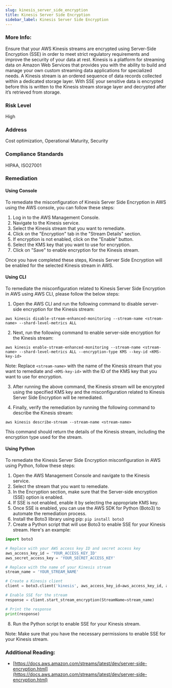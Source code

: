 ```yaml
---
slug: kinesis_server_side_encryption
title: Kinesis Server Side Encryption
sidebar_label: Kinesis Server Side Encryption
---
```


### More Info:

Ensure that your AWS Kinesis streams are encrypted using Server-Side Encryption (SSE) in order to meet strict regulatory requirements and improve the security of your data at rest. Kinesis is a platform for streaming data on Amazon Web Services that provides you with the ability to build and manage your own custom streaming data applications for specialized needs. A Kinesis stream is an ordered sequence of data records collected within a dedicated storage layer. With SSE your sensitive data is encrypted before this is written to the Kinesis stream storage layer and decrypted after it’s retrieved from storage.

### Risk Level

High

### Address

Cost optimization, Operational Maturity, Security

### Compliance Standards

HIPAA, ISO27001

### Remediation

#### Using Console

To remediate the misconfiguration of Kinesis Server Side Encryption in AWS using the AWS console, you can follow these steps:

1. Log in to the AWS Management Console.
2. Navigate to the Kinesis service.
3. Select the Kinesis stream that you want to remediate.
4. Click on the "Encryption" tab in the "Stream Details" section.
5. If encryption is not enabled, click on the "Enable" button.
6. Select the KMS key that you want to use for encryption.
7. Click on "Save" to enable encryption for the Kinesis stream.

Once you have completed these steps, Kinesis Server Side Encryption will be enabled for the selected Kinesis stream in AWS.

#### Using CLI

To remediate the misconfiguration related to Kinesis Server Side Encryption in AWS using AWS CLI, please follow the below steps:

1. Open the AWS CLI and run the following command to disable server-side encryption for the Kinesis stream:

```
aws kinesis disable-stream-enhanced-monitoring --stream-name <stream-name> --shard-level-metrics ALL
```

2. Next, run the following command to enable server-side encryption for the Kinesis stream:

```
aws kinesis enable-stream-enhanced-monitoring --stream-name <stream-name> --shard-level-metrics ALL --encryption-type KMS --key-id <KMS-key-id>
```

Note: Replace `<stream-name>` with the name of the Kinesis stream that you want to remediate and `<KMS-key-id>` with the ID of the KMS key that you want to use for encryption.

3. After running the above command, the Kinesis stream will be encrypted using the specified KMS key and the misconfiguration related to Kinesis Server Side Encryption will be remediated.

4. Finally, verify the remediation by running the following command to describe the Kinesis stream:

```
aws kinesis describe-stream --stream-name <stream-name>
```

This command should return the details of the Kinesis stream, including the encryption type used for the stream.

#### Using Python

To remediate the Kinesis Server Side Encryption misconfiguration in AWS using Python, follow these steps:

1. Open the AWS Management Console and navigate to the Kinesis service.
2. Select the stream that you want to remediate.
3. In the Encryption section, make sure that the Server-side encryption (SSE) option is enabled.
4. If SSE is not enabled, enable it by selecting the appropriate KMS key.
5. Once SSE is enabled, you can use the AWS SDK for Python (Boto3) to automate the remediation process.
6. Install the Boto3 library using pip: `pip install boto3`
7. Create a Python script that will use Boto3 to enable SSE for your Kinesis stream. Here's an example:

```python
import boto3

# Replace with your AWS access key ID and secret access key
aws_access_key_id = 'YOUR_ACCESS_KEY_ID'
aws_secret_access_key = 'YOUR_SECRET_ACCESS_KEY'

# Replace with the name of your Kinesis stream
stream_name = 'YOUR_STREAM_NAME'

# Create a Kinesis client
client = boto3.client('kinesis', aws_access_key_id=aws_access_key_id, aws_secret_access_key=aws_secret_access_key)

# Enable SSE for the stream
response = client.start_stream_encryption(StreamName=stream_name)

# Print the response
print(response)
```

8. Run the Python script to enable SSE for your Kinesis stream.

Note: Make sure that you have the necessary permissions to enable SSE for your Kinesis stream.

### Additional Reading:

- [https://docs.aws.amazon.com/streams/latest/dev/server-side-encryption.html](https://docs.aws.amazon.com/streams/latest/dev/server-side-encryption.html) 

